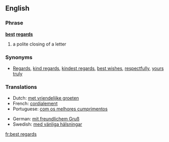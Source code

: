 ==English==

===Phrase===
'''[[best]] [[regards]]'''
# a polite closing of a letter

===Synonyms===
*[[Regards]], [[kind regards]], [[kindest regards]], [[best wishes]], [[respectfully]], [[yours truly]]

===Translations===

{{top}}
*Dutch: [[met vriendelijke groeten]]
*French: [[cordialement]]
*Portuguese: [[com os melhores cumprimentos]]
{{mid}}
*German: [[mit freundlichem Gruß]]
*Swedish: [[med vänliga hälsningar]]
{{bottom}}

[[fr:best regards]]